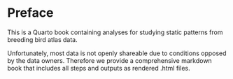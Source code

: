 # Preface {.unnumbered}

This is a Quarto book containing analyses for studying static patterns from breeding bird atlas data.

Unfortunately, most data is not openly shareable due to conditions opposed by the data owners. Therefore we provide a comprehensive markdown book that includes all steps and outputs as rendered .html files.
